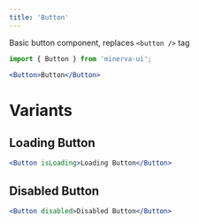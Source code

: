```yaml
---
title: 'Button'
---
```



Basic button component, replaces `<button />` tag

```js
import { Button } from 'minerva-ui';
```

```jsx live
<Button>Button</Button>
```

# Variants

## Loading Button

```jsx live
<Button isLoading>Loading Button</Button>
```

## Disabled Button

```jsx live
<Button disabled>Disabled Button</Button>
```
